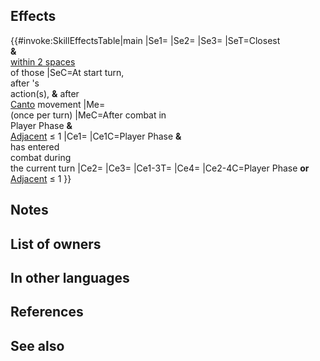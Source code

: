 {{Passive
|name=Pure Storm
|type=B
|exclusive=1
|canUseWeapon={{WeaponList|All}}
|canUseMove={{MoveList|All}}
|properties=random_owner
|1name=Pure Storm
|1tagid=SID_正真狂嵐
|1effect=At start of turn and after unit acts (if Canto triggers, after Canto), inflicts Atk/Def-7, 【Exposure】, and【Sabotage】on closest foes and foes within 2 spaces of those foes through their next actions.<br><br>If target has entered combat aside from this combat on the current turn and unit initiates combat, target cannot trigger their Special during combat.<br><br>If unit initiates combat or the number of allies adjacent to unit ≤ 1, inflicts Atk/Def-5 on foe, deals damage = 20% of unit's Def (excluding area-of-effect Specials), and reduces the percentage of foe's non-Special "reduces damage by X%" skills by 50% during combat (excluding area-of-effect Specials).<br><br>If unit initiates combat and number of allies adjacent to unit ≤ 1 after combat, grants another action to unit (once per turn; if a skill effect moves unit after combat, this effect occurs based on unit's final placement after that movement).<br><br>【Exposure】<br>Foe's attacks deal +10 damage.<br><br>【Sabotage】<br>Inflicts penalty on unit's Atk/Spd/Def/Res during combat = highest penalty on each stat between unit and allies within 2 spaces of unit through its next action. Calculates each stat penalty independently.
|1cost=300
|1required=-
}}
==Effects==
{{#invoke:SkillEffectsTable|main
|Se1={{Eft|Penalties|Atk/Def|7}}
|Se2={{SEt|Exposure}}
|Se3={{SEt|Sabotage}}
|SeT=Closest {{Tgt|Foes}}<br>'''&''' {{Tgt|Foes}}<br>[[within 2 spaces]]<br>of those {{Tgt|Foes}}
|SeC=At start turn, <br>after {{Tgt|Unit}}'s<br>action(s), '''&''' after<br>[[Canto]] movement
|Me={{Eft|Galeforce}}<br>(once per turn)
|MeC=After combat in<br>Player Phase '''&'''<br>[[Adjacent]] {{Tgt|Allies}} ≤ 1
|Ce1={{Eft|Prevent Special|<br>[[Combat Specials]]}}
|Ce1C=Player Phase '''&'''<br>{{Tgt|Foe}} has entered<br>combat during<br>the current turn
|Ce2={{Eft|Temporary debuffs|Atk/Def|5}}
|Ce3={{Eft|Reduce Damage Reduction|50%}}
|Ce1-3T={{Tgt|Foe}}
|Ce4={{Eft|Damage Boost|20% of {{Tgt|Unit}}'s Def}}
|Ce2-4C=Player Phase '''or'''<br>[[Adjacent]] {{Tgt|Allies}} ≤ 1
}}

==Notes==
{{Penalties}}
{{Exposure}}
{{Sabotage}}
{{IfUnitInitiates}}
{{Prevent Special|combat}}
{{Temporary debuffs}}
{{DamageBoost}}
{{Reduce Damage Reduction}}
{{Galeforce notes}}

==List of owners==
{{Skill Hero List}}
==In other languages==
{{OtherLanguages
|japanese=
|german=
|spanishEU=
|spanishLA=
|french=
|italian=
|chineseTW=
|portuguese=
}}
==References==
<references/>
==See also==
{{See also skills|cond=Description LIKE '%cannot trigger%Special%'}}
{{Passives Navbox|B}}